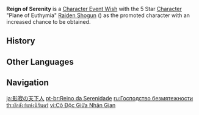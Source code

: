 {{Wish Series Infobox
|character = Raiden Shogun
|type      = Character Event Wishes
}}
'''Reign of Serenity''' is a [[Character Event Wish]] with the 5 Star [[Character]] "Plane of Euthymia" [[Raiden Shogun]] ({{Electro}}) as the promoted character with an increased chance to be obtained.

==History==
{{Wish History Table}}

==Other Languages==
{{Other Languages
|en      = Reign of Serenity
|zhs     = 影寂天下人
|zhs_rm  = Yǐngjì Tiānxiàrén
|zht     = 影寂天下人
|zht_rm  = Yǐngjì Tiānxiàrén
|zh_tl   = Ruler With a Lonely Shadow
|ja      = 影寂の天下人
|ja_rm   = Eijaku no Tenkabito{{Assumed}}
|ja_tl   = Ruler With a Lonely Shadow
|ko      = {{tt|정토|淨土}} 좇는 {{tt|천하인|天下人}}
|ko_rm   = Jeongto Jonneun Cheonha'in
|ko_tl   = Ruler Seeking {{w|Pure land|Pure Land}}
|ko_note = The term for {{Lang|"Pure Land"|ko={{tt|정토|淨土}}|ko_rm=jeongto}} is also used in the Korean name of {{Lang|[[Plane of Euthymia]]|ko={{tt|일심정토|一心淨土}}|ko_rm=Ilsim Jeongto}}. "Pure Land" by itself has sometimes been localized in English as "eternal paradise."
|es      = Reino de la serenidad
|es_tl   = Kingdom of Serenity
|fr      = Règne de sérénité
|fr_tl   = Reign of Serenity
|ru      = Господство безмятежности
|ru_tl   = Reign of Serenity
|th      = บัลลังก์แห่งนิรันดร์
|th_rm   = Banlang haeng niranda
|th_tl   = Throne of Eternity
|vi      = {{tt|Cô Độc|孤獨}} Giữa {{tt|Nhân Gian|人間}}
|vi_tl   = Lonely Amidst the Realm
|de      = Im Schatten der Welt
|de_tl   = In the Shadow of the World
|id      = Sang Penguasa Tunggal
|id_tl   = A Single Ruler
|pt      = Reino da Serenidade
|pt_tl   = Reign of Serenity
}}

==Navigation==
{{Wish Navbox}}

[[ja:影寂の天下人]]
[[pt-br:Reino da Serenidade]]
[[ru:Господство безмятежности]]
[[th:บัลลังก์แห่งนิรันดร์]]
[[vi:Cô Độc Giữa Nhân Gian]]
